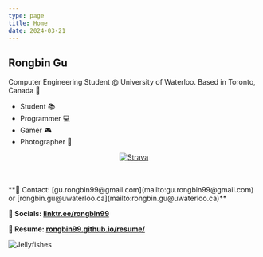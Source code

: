 ```yaml
---
type: page
title: Home
date: 2024-03-21
---
```


## Rongbin Gu

Computer Engineering Student @ University of Waterloo. Based in Toronto, Canada 🍁
- Student 📚
- Programmer 💻
- Gamer 🎮
- Photographer 📸

<p align="center" className="flex justify-center flex-wrap">
  <SocialIcon url="mailto:gu.rongbin99@gmail.com" style={{marginLeft: "0px"}}/>
  <SocialIcon url="https://www.linkedin.com/in/rongbin99/" style={{marginLeft: "10px"}}/>
  <SocialIcon url="https://open.spotify.com/user/uct0zosx4uytk08tqn3exjcqt?si=684864d92dfa471a" style={{marginLeft: "10px"}}/>
  <SocialIcon url="https://www.instagram.com/rongbin99/" style={{marginLeft: "10px"}}/>
  <SocialIcon url="https://github.com/Rongbin99/" style={{marginLeft: "10px"}}/>
  <a href="https://strava.com/athletes/102248018" class="strava-badge- strava-badge-follow" target="_blank"><img src="//badges.strava.com/echelon-sprite-48.png" alt="Strava" /></a>
</p>

<div className="-mt-10"><br></br></div>

<Callout type="info" emoji="🍃">
  **📨 Contact: [gu.rongbin99@gmail.com](mailto:gu.rongbin99@gmail.com) or [rongbin.gu@uwaterloo.ca](mailto:rongbin.gu@uwaterloo.ca)**

  **🔗 Socials: [linktr.ee/rongbin99](https://linktr.ee/rongbin99)** 

  **💼 Resume: [rongbin99.github.io/resume/](https://rongbin99.github.io/resume/)**
</Callout>

![Jellyfishes](/images/IMG_20240821_131640_crop.jpg)


<div>
  <Helmet>
    <title>Rongbin Fan Club</title>
  </Helmet>
</div>

